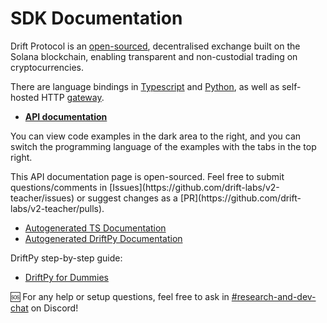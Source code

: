 
# SDK Documentation

Drift Protocol is an [open-sourced](https://github.com/drift-labs/protocol-v2/), decentralised exchange built on the Solana blockchain, enabling transparent and non-custodial trading on cryptocurrencies.

There are language bindings in [Typescript](https://github.com/drift-labs/protocol-v2/tree/master/sdk) and [Python](https://github.com/drift-labs/driftpy), as well as self-hosted HTTP [gateway](https://github.com/drift-labs/gateway).

-   [**API documentation**](https://drift-labs.github.io/v2-teacher/#client)

You can view code examples in the dark area to the right, and you can switch the programming language of the examples with the tabs in the top right.

<Callout type="info" emoji="">
This API documentation page is open-sourced. Feel free to submit questions/comments in [Issues](https://github.com/drift-labs/v2-teacher/issues) or suggest changes as a [PR](https://github.com/drift-labs/v2-teacher/pulls). 
</Callout>

-   [Autogenerated TS Documentation](https://drift-labs.github.io/protocol-v2/sdk/)
-   [Autogenerated DriftPy Documentation](https://drift-labs.github.io/driftpy/)

DriftPy step-by-step guide: 

-   [DriftPy for Dummies](https://drift-2.gitbook.io/driftpy-for-dummies/setup)

🆘 For any help or setup questions, feel free to ask in [#research-and-dev-chat](https://discord.com/invite/95kByNnDy5) on Discord!




